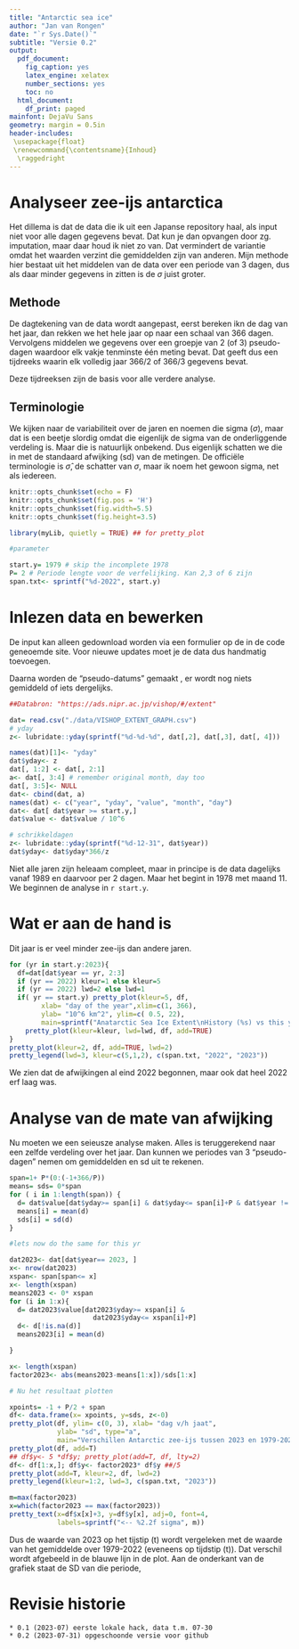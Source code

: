 ```yaml
---
title: "Antarctic sea ice"
author: "Jan van Rongen"
date: "`r Sys.Date()`"
subtitle: "Versie 0.2"
output:
  pdf_document:
    fig_caption: yes
    latex_engine: xelatex
    number_sections: yes
    toc: no
  html_document:
    df_print: paged
mainfont: DejaVu Sans
geometry: margin = 0.5in
header-includes:
 \usepackage{float}
 \renewcommand{\contentsname}{Inhoud}
  \raggedright
---
```

 
# Analyseer zee-ijs antarctica

Het dillema is dat de data die ik uit een Japanse repository haal, als input niet voor alle dagen gegevens bevat. Dat kun je dan opvangen door zg. imputation, maar daar houd ik niet zo van. Dat vermindert de variantie omdat het waarden verzint die gemiddelden zijn van anderen. Mijn methode hier bestaat uit het middelen van de data over een periode van 3 dagen, dus als daar minder gegevens in zitten is de $\sigma$ juist groter. 

## Methode

De dagtekening van de data wordt aangepast, eerst bereken ikn de dag van het jaar, dan rekken we het hele jaar op naar een schaal van 366 dagen. Vervolgens middelen we gegevens over een groepje van 2 (of 3) pseudo-dagen waardoor elk vakje tenminste één meting bevat. Dat geeft dus een tijdreeks waarin elk volledig jaar 366/2 of 366/3  gegevens bevat. 

Deze tijdreeksen zijn de basis voor alle verdere analyse.

## Terminologie

We kijken naar de variabiliteit over de jaren en noemen die sigma ($\sigma$), maar dat is een beetje slordig omdat die eigenlijk de sigma van de onderliggende verdeling is. Maar die is natuurlijk onbekend. Dus eigenlijk schatten we die in met de standaard afwijking (sd) van de metingen. De officiële terminologie is $\hat\sigma$, de schatter van $\sigma$, maar ik noem het gewoon sigma, net als iedereen. 

```r
knitr::opts_chunk$set(echo = F)
knitr::opts_chunk$set(fig.pos = 'H')
knitr::opts_chunk$set(fig.width=5.5)
knitr::opts_chunk$set(fig.height=3.5)

library(myLib, quietly = TRUE) ## for pretty_plot

#parameter

start.y= 1979 # skip the incomplete 1978
P= 2 # Periode lengte voor de verfelijking. Kan 2,3 of 6 zijn
span.txt<- sprintf("%d-2022", start.y)
```

# Inlezen data en bewerken

De input kan alleen gedownload worden via een formulier op de in de code geneoemde site. Voor nieuwe updates moet je de data dus handmatig toevoegen.

Daarna worden de "pseudo-datums" gemaakt , er wordt nog niets gemiddeld of iets dergelijks.

```r
##Databron: "https://ads.nipr.ac.jp/vishop/#/extent"

dat= read.csv("./data/VISHOP_EXTENT_GRAPH.csv")
# yday
z<- lubridate::yday(sprintf("%d-%d-%d", dat[,2], dat[,3], dat[, 4]))

names(dat)[1]<- "yday" 
dat$yday<- z
dat[, 1:2] <- dat[, 2:1]
a<- dat[, 3:4] # remember original month, day too
dat[, 3:5]<- NULL
dat<- cbind(dat, a)
names(dat) <- c("year", "yday", "value", "month", "day")
dat<- dat[ dat$year >= start.y,]
dat$value <- dat$value / 10^6

# schrikkeldagen
z<- lubridate::yday(sprintf("%d-12-31", dat$year))
dat$yday<- dat$yday*366/z

```

Niet alle jaren zijn heleaam compleet, maar in principe is de data dagelijks vanaf 1989 en daarvoor per 2 dagen. 
Maar het begint in 1978 met maand 11. We beginnen de analyse in `r start.y`.

# Wat er aan de hand is

Dit jaar is er veel minder zee-ijs dan andere jaren.

```r

for (yr in start.y:2023){
  df=dat[dat$year == yr, 2:3]
  if (yr == 2022) kleur=1 else kleur=5
  if (yr == 2022) lwd=2 else lwd=1
  if( yr == start.y) pretty_plot(kleur=5, df, 
        xlab= "day of the year",xlim=c(1, 366),
        ylab= "10^6 km^2", ylim=c( 0.5, 22), 
        main=sprintf("Anatarctic Sea Ice Extent\nHistory (%s) vs this year (2023 - blue)", span.txt)) else
    pretty_plot(kleur=kleur, lwd=lwd, df, add=TRUE)
}
pretty_plot(kleur=2, df, add=TRUE, lwd=2)
pretty_legend(lwd=3, kleur=c(5,1,2), c(span.txt, "2022", "2023"))
```

We zien dat de afwijkingen al eind 2022 begonnen, maar ook dat heel 2022 erf laag was. 

# Analyse van de mate van afwijking

Nu moeten we een seieusze analyse maken. Alles is teruggerekend naar een zelfde verdeling over het jaar. Dan kunnen we periodes van 3 "pseudo-dagen" nemen om gemiddelden en sd uit te rekenen. 

```r

span=1+ P*(0:(-1+366/P))
means= sds= 0*span
for ( i in 1:length(span)) {
  d= dat$value[dat$yday>= span[i] & dat$yday<= span[i]+P & dat$year != 2023]
  means[i] = mean(d)
  sds[i] = sd(d)
}

#lets now do the same for this yr

dat2023<- dat[dat$year== 2023, ]
x<- nrow(dat2023)
xspan<- span[span<= x]
x<- length(xspan)
means2023 <- 0* xspan
for (i in 1:x){
  d= dat2023$value[dat2023$yday>= xspan[i] & 
                     dat2023$yday<= xspan[i]+P]
  d<- d[!is.na(d)]
  means2023[i] = mean(d)

}

x<- length(xspan)
factor2023<- abs(means2023-means[1:x])/sds[1:x]

# Nu het resultaat plotten

xpoints= -1 + P/2 + span
df<- data.frame(x= xpoints, y=sds, z<-0)
pretty_plot(df, ylim= c(0, 3), xlab= "dag v/h jaat", 
            ylab= "sd", type="a", 
            main="Verschillen Antarctic zee-ijs tussen 2023 en 1979-2022\nUitgedrukt in sd's van die periode")
pretty_plot(df, add=T)
## df$y<- 5 *df$y; pretty_plot(add=T, df, lty=2)
df<- df[1:x,]; df$y<- factor2023* df$y ##/5
pretty_plot(add=T, kleur=2, df, lwd=2)
pretty_legend(kleur=1:2, lwd=3, c(span.txt, "2023"))

m=max(factor2023)
x=which(factor2023 == max(factor2023))
pretty_text(x=df$x[x]+3, y=df$y[x], adj=0, font=4,
            labels=sprintf("<-- %2.2f sigma", m))
```

Dus de waarde van 2023 op het tijstip (t) wordt vergeleken met de waarde van het gemiddelde over 1979-2022 (eveneens op tijdstip (t)). Dat verschil wordt afgebeeld in de blauwe lijn in de plot. Aan de onderkant van de grafiek staat de SD van die periode, 

# Revisie historie

    * 0.1 (2023-07) eerste lokale hack, data t.m. 07-30
    * 0.2 (2023-07-31) opgeschoonde versie voor github